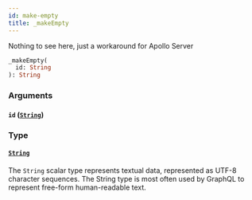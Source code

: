 ```yaml
---
id: make-empty
title: _makeEmpty
---
```


Nothing to see here, just a workaround for Apollo Server

```graphql
_makeEmpty(
  id: String
): String

```

### Arguments

#### `id` ([`String`](/apis/shared-apis/adminidentity-api/reference/scalars/string))

### Type

#### [`String`](/apis/shared-apis/adminidentity-api/reference/scalars/string)

The `String` scalar type represents textual data, represented as UTF-8 character sequences. The String type is most often used by GraphQL to represent free-form human-readable text.
